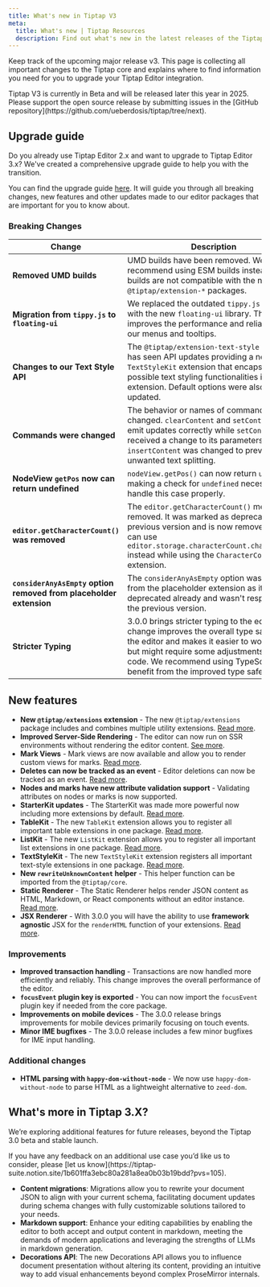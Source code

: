 ```yaml
---
title: What's new in Tiptap V3
meta:
  title: What's new | Tiptap Resources
  description: Find out what's new in the latest releases of the Tiptap V3 release, including new features, improvements, and bug fixes.
---
```


Keep track of the upcoming major release v3. This page is collecting all important changes to the Tiptap core and explains where to find information you need for you to upgrade your Tiptap Editor integration.

<Callout title="Beta Support" variant="hint">
    Tiptap V3 is currently in Beta and will be released later this year in 2025.
    Please support the open source release by submitting issues in the [GitHub repository](https://github.com/ueberdosis/tiptap/tree/next).
</Callout>

## Upgrade guide

Do you already use Tiptap Editor 2.x and want to upgrade to Tiptap Editor 3.x? We've created a comprehensive upgrade guide to help you with the transition.

You can find the upgrade guide [here](/guides/upgrade-tiptap-v2). It will guide you through all breaking changes, new features and other updates made to our editor packages that are important for you to know about.

### Breaking Changes

| **Change**                                                                        | **Description**                                                                                                                                                                                                                                                                                                                             |
|----------------------------------------------------------------------------------|---------------------------------------------------------------------------------------------------------------------------------------------------------------------------------------------------------------------------------------------------------------------------------------------------------------------------------------------|
| **Removed UMD builds**                                                           | UMD builds have been removed. We recommend using ESM builds instead. UMD builds are not compatible with the new `@tiptap/extension-*` packages.                                                                                                                                                                                             |
| **Migration from `tippy.js` to `floating-ui`**                                   | We replaced the outdated `tippy.js` library with the new `floating-ui` library. This change improves the performance and reliability of our menus and tooltips.                                                                                                                                                                              |
| **Changes to our Text Style API**                                                | The `@tiptap/extension-text-style` package has seen API updates providing a new `TextStyleKit` extension that encapsulates all possible text styling functionalities in one extension. Default options were also updated.                                                                                                                    |
| **Commands were changed**                                                        | The behavior or names of commands were changed. `clearContent` and `setContent` now emit updates correctly while `setContent` also received a change to its parameters. `insertContent` was changed to prevent unwanted text splitting.                                                                                                      |
| **NodeView `getPos` now can return undefined**                                   | `nodeView.getPos()` can now return `undefined` making a check for `undefined` necessary to handle this case properly.                                                                                                                                                                                                                       |
| **`editor.getCharacterCount()` was removed**                                     | The `editor.getCharacterCount()` method was removed. It was marked as deprecated in the previous version and is now removed. You can use `editor.storage.characterCount.characters()` instead while using the `CharacterCount` extension.                                                                                                    |
| **`considerAnyAsEmpty` option removed from placeholder extension**               | The `considerAnyAsEmpty` option was removed from the placeholder extension as it was deprecated already and wasn't respected in the previous version.                                                                                                                                                                                        |
| **Stricter Typing**                                                              | 3.0.0 brings stricter typing to the editor. This change improves the overall type safety of the editor and makes it easier to work with but might require some adjustments in your code. We recommend using TypeScript to benefit from the improved type safety.                                                                             |

## New features
- **New `@tiptap/extensions` extension** - The new `@tiptap/extensions` package includes and combines multiple utility extensions. [Read more](/guides/upgrade-tiptap-v2#extensions-package).
- **Improved Server-Side Rendering** - The editor can now run on SSR environments without rendering the editor content. [See more](/guides/upgrade-tiptap-v2#server-side-rendering).
- **Mark Views** - Mark views are now available and allow you to render custom views for marks. [Read more](/editor/extensions/custom-extensions/mark-views).
- **Deletes can now be tracked as an event** - Editor deletions can now be tracked as an event. [Read more](/editor/api/events#list-of-available-events).
- **Nodes and marks have new attribute validation support** - Validating attributes on nodes or marks is now supported. 
- **StarterKit updates** - The StarterKit was made more powerful now including more extensions by default. [Read more](/guides/upgrade-tiptap-v2#starterkit-updates).
- **TableKit** - The new `TableKit` extension allows you to register all important table extensions in one package. [Read more](/editor/extensions/functionality/table-kit).
- **ListKit** - The new `ListKit` extension allows you to register all important list extensions in one package. [Read more](/editor/extensions/functionality/list-kit).
- **TextStyleKit** - The new `TextStyleKit` extension registers all important text-style extensions in one package. [Read more](/editor/extensions/functionality/text-style-kit).
- **New `rewriteUnknownContent` helper** - This helper function can be imported from the `@tiptap/core`.
- **Static Renderer** - The Static Renderer helps render JSON content as HTML, Markdown, or React components without an editor instance. [Read more](/editor/api/utilities/static-renderer).
- **JSX Renderer** - With 3.0.0 you will have the ability to use **framework agnostic** JSX for the `renderHTML` function of your extensions. [Read more](/editor/api/utilities/jsx).

### Improvements

- **Improved transaction handling** - Transactions are now handled more efficiently and reliably. This change improves the overall performance of the editor.
- **`focusEvent` plugin key is exported** - You can now import the `focusEvent` plugin key if needed from the core package.
- **Improvements on mobile devices** - The 3.0.0 release brings improvements for mobile devices primarily focusing on touch events.
- **Minor IME bugfixes** - The 3.0.0 release includes a few minor bugfixes for IME input handling.

### Additional changes

- **HTML parsing with `happy-dom-without-node`** - We now use `happy-dom-without-node` to parse HTML as a lightweight alternative to `zeed-dom`.

## What's more in Tiptap 3.X?
We’re exploring additional features for future releases, beyond the Tiptap 3.0 beta and stable launch.

<Callout title="Provide Feedback" variant="info">
    If you have any feedback on an additional use case you’d like us to consider, please [let us know](https://tiptap-suite.notion.site/1b601ffa3ebc80a281a8ea0b03b19bdd?pvs=105).
</Callout>

- **Content migrations**: Migrations allow you to rewrite your document JSON to align with your current schema, facilitating document updates during schema changes with fully customizable solutions tailored to your needs.
- **Markdown support**: Enhance your editing capabilities by enabling the editor to both accept and output content in markdown, meeting the demands of modern applications and leveraging the strengths of LLMs in markdown generation.
- **Decorations API**: The new Decorations API allows you to influence document presentation without altering its content, providing an intuitive way to add visual enhancements beyond complex ProseMirror internals.
